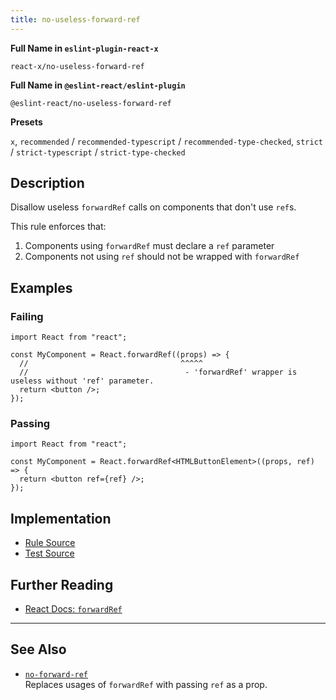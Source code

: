 ```yaml
---
title: no-useless-forward-ref
---
```


**Full Name in `eslint-plugin-react-x`**

```plain copy
react-x/no-useless-forward-ref
```

**Full Name in `@eslint-react/eslint-plugin`**

```plain copy
@eslint-react/no-useless-forward-ref
```

**Presets**

`x`, `recommended` / `recommended-typescript` / `recommended-type-checked`, `strict` / `strict-typescript` / `strict-type-checked`

## Description

Disallow useless `forwardRef` calls on components that don't use `ref`s.

This rule enforces that:

1. Components using `forwardRef` must declare a `ref` parameter
2. Components not using `ref` should not be wrapped with `forwardRef`

## Examples

### Failing

```tsx
import React from "react";

const MyComponent = React.forwardRef((props) => {
  //                                  ^^^^^
  //                                   - 'forwardRef' wrapper is useless without 'ref' parameter.
  return <button />;
});
```

### Passing

```tsx
import React from "react";

const MyComponent = React.forwardRef<HTMLButtonElement>((props, ref) => {
  return <button ref={ref} />;
});
```

## Implementation

- [Rule Source](https://github.com/Rel1cx/eslint-react/tree/main/packages/plugins/eslint-plugin-react-x/src/rules/no-useless-forward-ref.ts)
- [Test Source](https://github.com/Rel1cx/eslint-react/tree/main/packages/plugins/eslint-plugin-react-x/src/rules/no-useless-forward-ref.spec.ts)

## Further Reading

- [React Docs: `forwardRef`](https://react.dev/reference/react/forwardRef)

---

## See Also

- [`no-forward-ref`](./no-forward-ref)\
  Replaces usages of `forwardRef` with passing `ref` as a prop.
